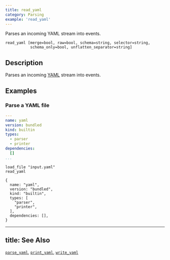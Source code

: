 ```yaml
---
title: read_yaml
category: Parsing
example: 'read_yaml'
---
```


Parses an incoming YAML stream into events.

```tql
read_yaml [merge=bool, raw=bool, schema=string, selector=string,
           schema_only=bool, unflatten_separator=string]
```

## Description

Parses an incoming [YAML](https://en.wikipedia.org/wiki/YAML) stream into events.


<ParsingOptions />

## Examples

### Parse a YAML file

```yaml title="input.yaml"
---
name: yaml
version: bundled
kind: builtin
types:
  - parser
  - printer
dependencies:
  []
...
```

```tql
load_file "input.yaml"
read_yaml
```

```tql
{
  name: "yaml",
  version: "bundled",
  kind: "builtin",
  types: [
    "parser",
    "printer",
  ],
  dependencies: [],
}
```

---

title: See Also
---

[`parse_yaml`](/reference/functions/parse_yaml),
[`print_yaml`](/reference/functions/print_yaml),
[`write_yaml`](/reference/operators/write_yaml)
